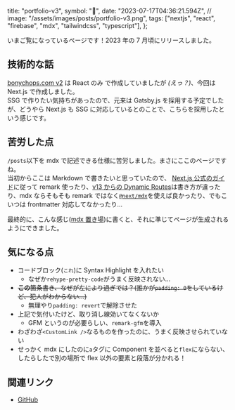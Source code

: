   title: "portfolio-v3",
  symbol: "📝",
  date: "2023-07-17T04:36:21.594Z",
  //   image: "/assets/images/posts/portfolio-v3.png",
  tags: ["nextjs", "react", "firebase", "mdx", "tailwindcss", "typescript"],
};

いまご覧になっているページです！2023 年の 7 月頃にリリースしました。

## 技術的な話

[bonychops.com v2](https://v2.bonychops.com) は React のみ で作成していましたが _(えっ？)_、今回は Next.js で作成しました。  
SSG で作りたい気持ちがあったので、元来は Gatsby.js を採用する予定でしたが、どうやら Next.js も SSG に対応しているとのことで、こちらを採用したという感じです。

## 苦労した点

`/posts`以下を mdx で記述できる仕様に苦労しました。まさにここのページですね。  
当初からここは Markdown で書きたいと思っていたので、
[Next.js 公式のガイド](https://nextjs.org/learn/basics/dynamic-routes/render-markdown)に従って remark 使ったり、[v13 からの Dynamic Routes](https://nextjs.org/docs/app/building-your-application/routing/dynamic-routes)は書き方が違ったり、mdx ならそもそも remark ではなく[`@next/mdx`](https://nextjs.org/docs/pages/building-your-application/configuring/mdx)を使えば良かったり、でもこいつは frontmatter 対応してなかったり...

最終的に、こんな感じ([mdx 置き場](https://github.com/BonyChops/portfolio-v3/tree/main/src/app/mdposts))に書くと、それに準じてページが生成されるようにできました。

## 気になる点

- コードブロック(`これ`)に Syntax Highlight を入れたい
  - なぜか`rehype-pretty-code`がうまく反映されない...
- ~~**この**箇条書き、なぜが左により過ぎでは？(誰かが`padding: 0`をしているけど、犯人がわからない...)~~
  - 無理やり`padding: revert`で解除させた
- 上記で気付いたけど、取り消し線効いてなくないか
  - GFM というのが必要らしい、`remark-gfm`を導入
- わざわざ`<CustomLink />`なるものを作ったのに、うまく反映させられていない
- せっかく mdx にしたのに`a`タグに Component を並べると`flex`にならない、したらしたで別の場所で flex 以外の要素と段落が分かれる！

## 関連リンク

- [GitHub](https://github.com/BonyChops/portfolio-v3)
